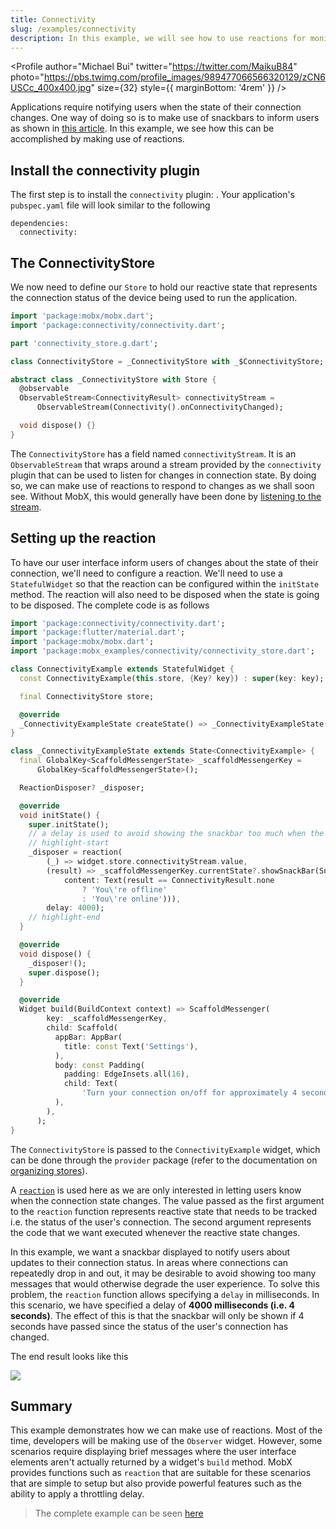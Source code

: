 ```yaml
---
title: Connectivity
slug: /examples/connectivity
description: In this example, we will see how to use reactions for monitoring connection changes.
---
```



<Profile
  author="Michael Bui"
  twitter="https://twitter.com/MaikuB84"
  photo="https://pbs.twimg.com/profile_images/989477066566320129/zCN6USCc_400x400.jpg"
  size={32}
  style={{ marginBottom: '4rem' }}
/>

Applications require notifying users when the state of their connection changes. One way of doing so is to make use of snackbars to inform users as shown in [this article](https://developers.google.com/web/fundamentals/instant-and-offline/offline-ux#inform_users_of_their_current_state_and_change_of_state).
In this example, we see how this can be accomplished by making use of reactions.

## Install the connectivity plugin

The first step is to install the `connectivity` plugin: <PubBadge name="connectivity" />. Your application's `pubspec.yaml` file will look similar to the following

```
dependencies:
  connectivity:
```

## The ConnectivityStore

We now need to define our `Store` to hold our reactive state that represents the connection status of the device being used to run the application.

```dart
import 'package:mobx/mobx.dart';
import 'package:connectivity/connectivity.dart';

part 'connectivity_store.g.dart';

class ConnectivityStore = _ConnectivityStore with _$ConnectivityStore;

abstract class _ConnectivityStore with Store {
  @observable
  ObservableStream<ConnectivityResult> connectivityStream =
      ObservableStream(Connectivity().onConnectivityChanged);

  void dispose() {}
}
```

The `ConnectivityStore` has a field named `connectivityStream`. It is an `ObservableStream` that wraps around a stream provided by the `connectivity` plugin that can be used to listen for changes in connection state.
By doing so, we can make use of reactions to respond to changes as we shall soon see. Without MobX, this would generally have been done by [listening to the stream](https://api.dart.dev/stable/dart-async/Stream/listen.html).

## Setting up the reaction

To have our user interface inform users of changes about the state of their connection, we'll need to configure a reaction.
We'll need to use a `StatefulWidget` so that the reaction can be configured within the `initState` method. The reaction will also need to be disposed when the state is going to be disposed. The complete code is as follows

```dart
import 'package:connectivity/connectivity.dart';
import 'package:flutter/material.dart';
import 'package:mobx/mobx.dart';
import 'package:mobx_examples/connectivity/connectivity_store.dart';

class ConnectivityExample extends StatefulWidget {
  const ConnectivityExample(this.store, {Key? key}) : super(key: key);

  final ConnectivityStore store;

  @override
  _ConnectivityExampleState createState() => _ConnectivityExampleState();
}

class _ConnectivityExampleState extends State<ConnectivityExample> {
  final GlobalKey<ScaffoldMessengerState> _scaffoldMessengerKey =
      GlobalKey<ScaffoldMessengerState>();

  ReactionDisposer? _disposer;

  @override
  void initState() {
    super.initState();
    // a delay is used to avoid showing the snackbar too much when the connection drops in and out repeatedly
    // highlight-start
    _disposer = reaction(
        (_) => widget.store.connectivityStream.value,
        (result) => _scaffoldMessengerKey.currentState?.showSnackBar(SnackBar(
            content: Text(result == ConnectivityResult.none
                ? 'You\'re offline'
                : 'You\'re online'))),
        delay: 4000);
    // highlight-end
  }

  @override
  void dispose() {
    _disposer!();
    super.dispose();
  }

  @override
  Widget build(BuildContext context) => ScaffoldMessenger(
        key: _scaffoldMessengerKey,
        child: Scaffold(
          appBar: AppBar(
            title: const Text('Settings'),
          ),
          body: const Padding(
            padding: EdgeInsets.all(16),
            child: Text(
                'Turn your connection on/off for approximately 4 seconds to see the app respond to changes in your connection status.'),
          ),
        ),
      );
}
```

The `ConnectivityStore` is passed to the `ConnectivityExample` widget, which can be done through the `provider` package (refer to the documentation on [organizing stores](/guides/stores)).

A [`reaction`](/api/reaction#reaction) is used here as we are only interested in letting users know when the connection state changes.
The value passed as the first argument to the `reaction` function represents reactive state that needs to be tracked i.e. the status of the user's connection.
The second argument represents the code that we want executed whenever the reactive state changes.

In this example, we want a snackbar displayed to notify users about updates to their connection status.
In areas where connections can repeatedly drop in and out, it may be desirable to avoid showing too many messages that would otherwise degrade the user experience.
To solve this problem, the `reaction` function allows specifying a `delay` in milliseconds. In this scenario, we have specified a delay of **4000 milliseconds (i.e. 4 seconds)**.
The effect of this is that the snackbar will only be shown if 4 seconds have passed since the status of the user's connection has changed.

The end result looks like this


<img src={connectivityGif} />

## Summary

This example demonstrates how we can make use of reactions. Most of the time, developers will be making use of the `Observer` widget.
However, some scenarios require displaying brief messages where the user interface elements aren't actually returned by a widget's `build` method.
MobX provides functions such as `reaction` that are suitable for these scenarios that are simple to setup but also provide powerful features such as
the ability to apply a throttling delay.

> The complete example can be seen [here](https://github.com/mobxjs/mobx.dart/tree/master/mobx_examples/lib/connectivity)
